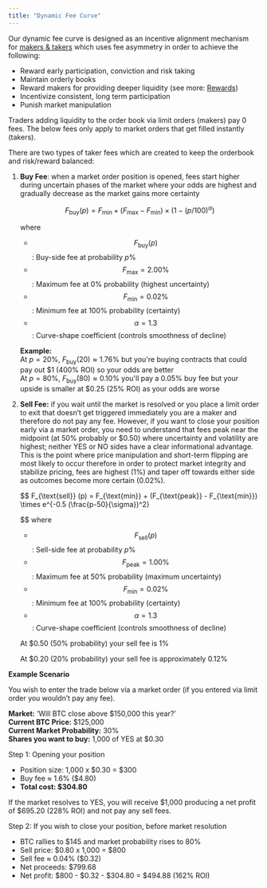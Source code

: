 ```yaml
---
title: "Dynamic Fee Curve"
---
```


Our dynamic fee curve is designed as an incentive alignment mechanism for [makers & takers](./clob/makers-and-takers) which uses fee asymmetry in order to achieve the following:
- Reward early participation, conviction and risk taking
- Maintain orderly books
- Reward makers for providing deeper liquidity (see more: [Rewards](./rewards))
- Incentivize consistent, long term participation
- Punish market manipulation

Traders adding liquidity to the order book via limit orders (makers) pay 0 fees. The below fees only apply to market orders that get filled instantly (takers). 


There are two types of taker fees which are created to keep the orderbook and risk/reward balanced:


1. **Buy Fee**: when a market order position is opened, fees start higher during uncertain phases of the market where your odds are highest and gradually decrease as the market gains more certainty

    $$
    F_{\text{buy}} (p) = F_{\text{min}} + (F_{\text{max}} - F_{\text{min}}) \times (1-(p/100)^{\alpha})
    $$

    where
    - $$F_{\text{buy}} (p)$$: Buy-side fee at probability $p \%$  
    - $$F_{\text{max}} = 2.00\%$$: Maximum fee at $0\%$ probability (highest uncertainty)  
    - $$F_{\text{min}} = 0.02\%$$: Minimum fee at $100\%$ probability (certainty)  
    - $$\alpha = 1.3$$: Curve-shape coefficient (controls smoothness of decline)

    **Example:**
    \
    At $p = 20\%$, $F_{\text{buy}}(20) \approx 1.76\%$ but you're buying contracts that could pay out \$1 (400% ROI) so your odds are better
    \
    At $p = 80\%$, $F_{\text{buy}}(80) \approx 0.10\%$ you'll pay a 0.05% buy fee but your upside is smaller at \$0.25 (25% ROI) as your odds are worse

2. **Sell Fee:** if you wait until the market is resolved or you place a limit order to exit that doesn’t get triggered immediately you are a maker and therefore do not pay any fee. However, if you want to close your position early via a market order, you need to understand that fees peak near the midpoint (at 50% probably or $0.50) where uncertainty and volatility are highest; neither YES or NO sides have a clear informational advantage. This is the point where price manipulation and short-term flipping are most likely to occur therefore in order to protect market integrity and stabilize pricing, fees are highest (1%) and taper off towards either side as outcomes become more certain (0.02%).

    $$
    F_{\text{sell}} (p) = F_{\text{min}} + (F_{\text{peak}} - F_{\text{min}}) \times e^{-0.5 (\frac{p-50}{\sigma})^2}

    $$
    where
    - $$F_{\text{sell}} (p)$$: Sell-side fee at probability $p \%$  
    - $$F_{\text{peak}} = 1.00\%$$: Maximum fee at $50\%$ probability (maximum uncertainty)  
    - $$F_{\text{min}} = 0.02\%$$: Minimum fee at $100\%$ probability (certainty)  
    - $$\alpha = 1.3$$: Curve-shape coefficient (controls smoothness of decline)

    At $0.50 (50% probability) your sell fee is 1%

    At $0.20 (20% probability) your sell fee is approximately 0.12%

**Example Scenario**

You wish to enter the trade below via a market order (if you entered via limit order you wouldn’t pay any fee).

**Market:** ‘Will BTC close above \$150,000 this year?’ \
**Current BTC Price:** \$125,000 \
**Current Market Probability:** 30% \
**Shares you want to buy:** 1,000 of YES at $0.30

Step 1: Opening your position

- Position size: 1,000 x \$0.30 = \$300
- Buy fee  ≈ 1.6% (\$4.80)
 - **Total cost: \$304.80**

If the market resolves to YES, you will receive \$1,000 producing a net profit of \$695.20 (228% ROI) and not pay any sell fees.

Step 2: If you wish to close your position, before market resolution

- BTC rallies to \$145 and market probability rises to 80%
- Sell price: \$0.80 x 1,000 = \$800
- Sell fee  ≈ 0.04% (\$0.32)
- Net proceeds: \$799.68
- Net profit: \$800 - \$0.32 - \$304.80 = \$494.88 (162% ROI)

